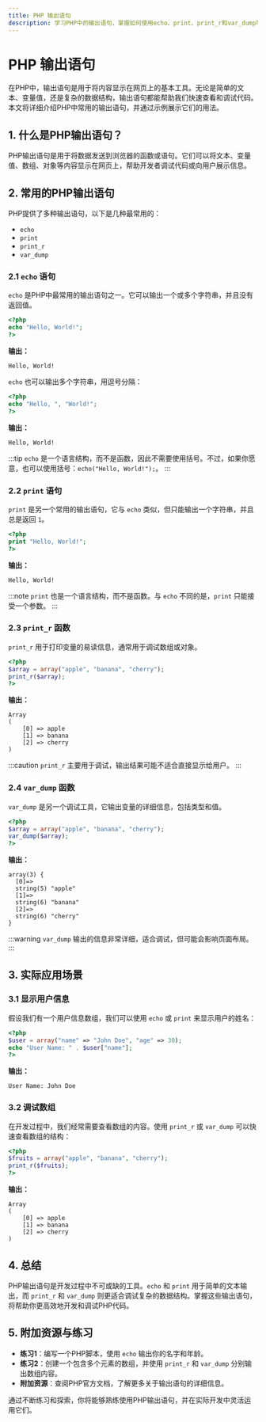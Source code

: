 ```yaml
---
title: PHP 输出语句
description: 学习PHP中的输出语句，掌握如何使用echo、print、print_r和var_dump等函数在网页中显示内容。
---
```


# PHP 输出语句

在PHP中，输出语句是用于将内容显示在网页上的基本工具。无论是简单的文本、变量值，还是复杂的数据结构，输出语句都能帮助我们快速查看和调试代码。本文将详细介绍PHP中常用的输出语句，并通过示例展示它们的用法。

## 1. 什么是PHP输出语句？

PHP输出语句是用于将数据发送到浏览器的函数或语句。它们可以将文本、变量值、数组、对象等内容显示在网页上，帮助开发者调试代码或向用户展示信息。

## 2. 常用的PHP输出语句

PHP提供了多种输出语句，以下是几种最常用的：

- `echo`
- `print`
- `print_r`
- `var_dump`

### 2.1 `echo` 语句

`echo` 是PHP中最常用的输出语句之一。它可以输出一个或多个字符串，并且没有返回值。

```php
<?php
echo "Hello, World!";
?>
```

**输出：**
```
Hello, World!
```

`echo` 也可以输出多个字符串，用逗号分隔：

```php
<?php
echo "Hello, ", "World!";
?>
```

**输出：**
```
Hello, World!
```

:::tip
`echo` 是一个语言结构，而不是函数，因此不需要使用括号。不过，如果你愿意，也可以使用括号：`echo("Hello, World!");`。
:::

### 2.2 `print` 语句

`print` 是另一个常用的输出语句，它与 `echo` 类似，但只能输出一个字符串，并且总是返回 `1`。

```php
<?php
print "Hello, World!";
?>
```

**输出：**
```
Hello, World!
```

:::note
`print` 也是一个语言结构，而不是函数。与 `echo` 不同的是，`print` 只能接受一个参数。
:::

### 2.3 `print_r` 函数

`print_r` 用于打印变量的易读信息，通常用于调试数组或对象。

```php
<?php
$array = array("apple", "banana", "cherry");
print_r($array);
?>
```

**输出：**
```
Array
(
    [0] => apple
    [1] => banana
    [2] => cherry
)
```

:::caution
`print_r` 主要用于调试，输出结果可能不适合直接显示给用户。
:::

### 2.4 `var_dump` 函数

`var_dump` 是另一个调试工具，它输出变量的详细信息，包括类型和值。

```php
<?php
$array = array("apple", "banana", "cherry");
var_dump($array);
?>
```

**输出：**
```
array(3) {
  [0]=>
  string(5) "apple"
  [1]=>
  string(6) "banana"
  [2]=>
  string(6) "cherry"
}
```

:::warning
`var_dump` 输出的信息非常详细，适合调试，但可能会影响页面布局。
:::

## 3. 实际应用场景

### 3.1 显示用户信息

假设我们有一个用户信息数组，我们可以使用 `echo` 或 `print` 来显示用户的姓名：

```php
<?php
$user = array("name" => "John Doe", "age" => 30);
echo "User Name: " . $user["name"];
?>
```

**输出：**
```
User Name: John Doe
```

### 3.2 调试数组

在开发过程中，我们经常需要查看数组的内容。使用 `print_r` 或 `var_dump` 可以快速查看数组的结构：

```php
<?php
$fruits = array("apple", "banana", "cherry");
print_r($fruits);
?>
```

**输出：**
```
Array
(
    [0] => apple
    [1] => banana
    [2] => cherry
)
```

## 4. 总结

PHP输出语句是开发过程中不可或缺的工具。`echo` 和 `print` 用于简单的文本输出，而 `print_r` 和 `var_dump` 则更适合调试复杂的数据结构。掌握这些输出语句，将帮助你更高效地开发和调试PHP代码。

## 5. 附加资源与练习

- **练习1**：编写一个PHP脚本，使用 `echo` 输出你的名字和年龄。
- **练习2**：创建一个包含多个元素的数组，并使用 `print_r` 和 `var_dump` 分别输出数组内容。
- **附加资源**：查阅PHP官方文档，了解更多关于输出语句的详细信息。

通过不断练习和探索，你将能够熟练使用PHP输出语句，并在实际开发中灵活运用它们。